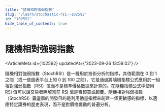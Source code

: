 ```yaml
---
title: "隨機相對強弱指數"
slug: "/learn/stochastic-rsi--102592"
id: "102592"
hide_table_of_contents: true
---
```



# 隨機相對強弱指數

<ArticleMeta id={102592} updatedAt={'2023-09-26 13:59:02'} />
<div className='border-solid border-b border-t-0 my-4 border-[var(--ifm-color-gray-300)]' />

隨機相對強弱指數（StochRSI）是一種用於技術分析的指標，其值範圍在 0 到 1 之間（或一些圖表平台上的 0 到 100 之間），它是通過將隨機指標公式應用於一組相對強弱指數（RSI）值而不是標準價格數據來計算的。在隨機指標公式中使用 RSI 值可以讓交易者瞭解當前 RSI 值是否超買或超賣。隨機相對強弱指數（StochRSI）震盪器的開發目的是利用動量指標來創建一個更敏感的指標，以適應特定證券的歷史表現，而不是對價格變動的普遍分析。
